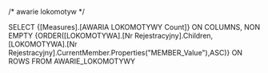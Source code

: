 /* awarie lokomotyw */

SELECT
	{[Measures].[AWARIA LOKOMOTYWY Count]} ON COLUMNS,
	NON EMPTY {ORDER([LOKOMOTYWA].[Nr Rejestracyjny].Children,[LOKOMOTYWA].[Nr Rejestracyjny].CurrentMember.Properties("MEMBER_Value"),ASC)} ON ROWS
FROM AWARIE_LOKOMOTYWY
